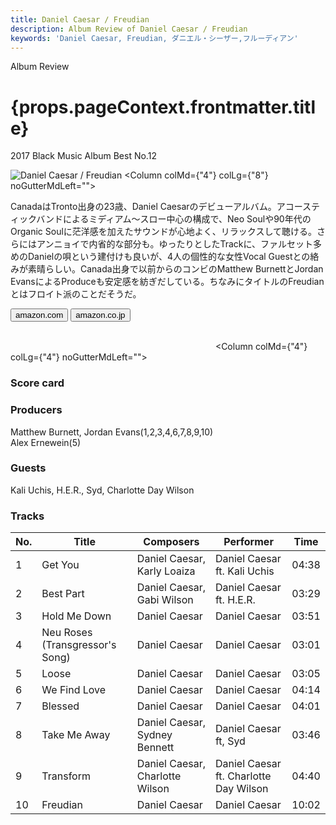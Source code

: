 ```yaml
---
title: Daniel Caesar / Freudian
description: Album Review of Daniel Caesar / Freudian
keywords: 'Daniel Caesar, Freudian, ダニエル・シーザー,フルーディアン'
---
```




<p className="largeP">Album Review</p>
<h1 className="h1--no--margin">{props.pageContext.frontmatter.title}</h1>
<p className="largeP"><Link to="/best50/2017/">2017 Black Music Album Best No.12</Link></p>

<Row  className="image-card-group">
	<Column colMd={"3"} colLg={"4"} noGutterMdLeft="">
       <ImageCard>

![Daniel Caesar / Freudian](../../images/cd/danielcaesar1L.jpg) 
</ImageCard>
	</Column>
	<Column colMd={"4"} colLg={"8"} noGutterMdLeft="">
	<p>
	CanadaはTronto出身の23歳、Daniel Caesarのデビューアルバム。アコースティックバンドによるミディアム～スロー中心の構成で、Neo Soulや90年代のOrganic Soulに茫洋感を加えたサウンドが心地よく、リラックスして聴ける。さらにはアンニョイで内省的な部分も。ゆったりとしたTrackに、ファルセット多めのDanielの唄という建付けも良いが、4人の個性的な女性Vocal Guestとの絡みが素晴らしい。Canada出身で以前からのコンビのMatthew BurnettとJordan EvansによるProduceも安定感を紡ぎだしている。ちなみにタイトルのFreudianとはフロイト派のことだそうだ。
	</p>
	<div>
	  <Button href="https://amzn.to/3jckiUC" kind="primary" size="small" renderIcon={ArrowUpRight24}>
      amazon.com
      </Button>
      <Button href="https://amzn.to/2Owp5m4" kind="secondary" size="small" renderIcon={ArrowUpRight24}>
      amazon.co.jp
      </Button>
	</div>
	<a href="https://geo.music.apple.com/jp/album/freudian/1265893523?mt=1&app=music&ls=1&at=11lcug" style="display:inline-block;overflow:hidden;background:url(https://linkmaker.itunes.apple.com/ja-jp/lockup.svg?releaseDate=2017-08-25&kind=album&bubble=apple_music&style=mono-black) no-repeat;width:180px;height:45px;"></a>
	<a href="https://geo.music.apple.com/jp/album/freudian/1265893523?app=itunes&at=11lcug" style="display:inline-block;overflow:hidden;background:url(https://linkmaker.itunes.apple.com/ja-jp/badge-lrg.svg?releaseDate=2017-08-25&kind=album&bubble=itunes_music) no-repeat;width:140px;height:45px;"></a>
	</Column>
</Row>
<Row >
	<Column colMd={"4"} colLg={"4"} noGutterMdLeft="">
<div>
    <h3>Score card</h3>
	<SliderJS1 value="2" />
    <SliderJS2 value="1" />
	<SliderJS3 value="2" />
    <SliderJS4 value="9" />
</div>
</Column>
<Column colMd={"8"} colLg={"8"} noGutterMdLeft="">
<div>
<h3>Producers</h3>
<p>
Matthew Burnett, Jordan Evans(1,2,3,4,6,7,8,9,10)
<br/>Alex Ernewein(5)
</p>
<h3>Guests</h3>
<p>
Kali Uchis, H.E.R., Syd, Charlotte Day Wilson
</p>
</div>
</Column>
</Row>

<h3>Tracks</h3>

| No. |	 Title                          |	 Composers                    |	 Performer                             | Time  |
| --- |	------------------------------- | ------------------------------- | -------------------------------------- | ----- |
| 1	  |	Get You                        	| Daniel Caesar, Karly Loaiza     |	Daniel Caesar ft. Kali Uchis           | 04:38 |
| 2	  |	Best Part                      	| Daniel Caesar, Gabi Wilson      |	Daniel Caesar ft. H.E.R.               | 03:29 |
| 3	  |	Hold Me Down                   	| Daniel Caesar                   |	Daniel Caesar                          | 03:51 |
| 4	  |	Neu Roses (Transgressor's Song)	| Daniel Caesar                   |	Daniel Caesar                          | 03:01 |
| 5	  |	Loose                          	| Daniel Caesar                   |	Daniel Caesar                          | 03:05 |
| 6	  |	We Find Love                   	| Daniel Caesar                   |	Daniel Caesar                          | 04:14 |
| 7	  |	Blessed                        	| Daniel Caesar                   |	Daniel Caesar                          | 04:01 |
| 8	  |	Take Me Away                   	| Daniel Caesar, Sydney Bennett   |	Daniel Caesar ft, Syd                  | 03:46 |
| 9	  |	Transform                      	| Daniel Caesar, Charlotte Wilson |	Daniel Caesar ft. Charlotte Day Wilson | 04:40 |
| 10  |	Freudian                       	| Daniel Caesar                   |	Daniel Caesar                          | 10:02 |
